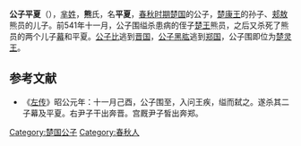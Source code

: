{{模板:Infobox 先秦人物
|名称= 平夏
|姓=[[芈姓|芈]]
|氏=
|名=平夏
|字=
|别名=
|别字=
|谥号=
|时代=春秋
|国家=[[楚国|楚]] 
|身份=楚国王子
|出生=
|逝世=前541年
|父=[[郏敖|郏敖]]
}}
'''公子平夏'''（{{bd|前6世纪||前541年||catIdx=X熊}}），[[芈姓|芈姓]]，'''熊'''氏，名'''平夏'''，[[春秋时期|春秋时期]][[楚国|楚国]]的公子，[[楚康王|楚康王]]的孙子、[[郏敖|郏敖]]熊员的儿子。前541年十一月，公子围缢杀患病的侄子[[楚王|楚王]]熊员，之后又杀死了熊员的两个儿子[[幕_(楚國)|幕]]和平夏。[[公子比|公子比]]逃到[[晋国|晋国]]，[[公子黑肱|公子黑肱]]逃到[[郑国|郑国]]，公子围即位为[[楚灵王|楚灵王]]。

==参考文献==
*《[[左传|左传]]》昭公元年：十一月己酉，公子围至，入问王疾，缢而弑之。遂杀其二子幕及平夏。右尹子干出奔晋。宫厩尹子皙出奔郑。

[[Category:楚国公子|Category:楚国公子]]
[[Category:春秋人|Category:春秋人]]